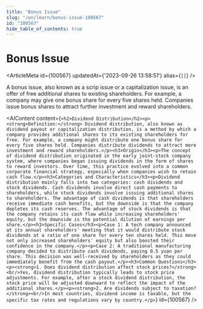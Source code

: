 ```yaml
---
title: "Bonus Issue"
slug: "/en/learn/bonus-issue-100567"
id: "100567"
hide_table_of_contents: true
---
```



# Bonus Issue

<ArticleMeta id={100567} updatedAt={'2023-09-26 13:58:51'} alias={`[]`} />
<div className='border-solid border-b border-t-0 my-4 border-[var(--ifm-color-gray-300)]' />

A bonus issue, also known as a scrip issue or a capitalization issue, is an offer of free additional shares to existing shareholders. For example, a company may give one bonus share for every five shares held. Companies issue bonus shares to attract further investment and reward shareholders.

<AIContent content={`<h2>Dividend Distribution</h2><p><strong>Definition:</strong> Dividend distribution, also known as dividend payout or capitalization distribution, is a method by which a company provides additional shares to its existing shareholders for free. For example, a company might distribute one bonus share for every five shares held. Companies distribute dividends to attract more investment and reward shareholders.</p><h3>Origin</h3><p>The concept of dividend distribution originated in the early joint-stock company system, where companies began issuing dividends in the form of shares to reward investors. Over time, this practice evolved into a common corporate financial strategy, especially when companies wish to retain cash flow.</p><h3>Categories and Characteristics</h3><p>Dividend distribution mainly falls into two categories: cash dividends and stock dividends. Cash dividends involve direct cash payments to shareholders, while stock dividends involve issuing additional shares to shareholders. The advantage of cash dividends is that shareholders receive immediate cash benefits, but the downside is that the company depletes its cash reserves. The advantage of stock dividends is that the company retains its cash flow while increasing shareholders' equity, but the downside is the potential dilution of earnings per share.</p><h3>Specific Cases</h3><p>Case 1: A tech company announced at its annual shareholders' meeting that it would distribute stock dividends at a ratio of one share for every ten shares held. This move not only increased shareholders' equity but also boosted their confidence in the company.</p><p>Case 2: A traditional manufacturing company decided to distribute cash dividends, paying 0.5 yuan per share. This decision was well-received by shareholders as they could immediately benefit from the cash payout.</p><h3>Common Questions</h3><p><strong>1. Does dividend distribution affect stock prices?</strong><br/>Yes, dividend distribution typically leads to stock price adjustments. For example, after a stock dividend distribution, the stock price will be adjusted downward to reflect the impact of the additional shares.</p><p><strong>2. Are dividends subject to taxation?</strong><br/>In most countries, dividend income is taxable, but the specific tax rates and regulations vary by country.</p>`} id={100567} />
